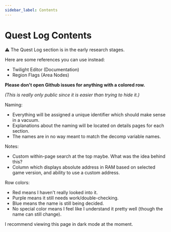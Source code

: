 ```yaml
---
sidebar_label: Contents
---
```


# Quest Log Contents


⚠️ The Quest Log section is in the early research stages.

Here are some references you can use instead:

- <Link to="https://docs.google.com/spreadsheets/d/19lL-hkuLMl9pmbeuQZj7CtjsLqkSADxu627LYiCCnnU/edit#gid=167913551">
    Twilight Editor (Documentation)
  </Link>
- <Link to="https://docs.google.com/spreadsheets/d/1OvlqH_OG_svcLZfuSDBjCLHFivcsBGpOD25o-_6vblA/edit#gid=1361364641">
    Region Flags (Area Nodes)
  </Link>

<p>
  <b style={{ fontSize: 20 }}>
    Please don't open Github issues for anything with a colored row.
  </b>
</p>

_(This is really only public since it is easier than trying to hide it.)_

Naming:

- Everything will be assigned a unique identifier which should make sense in a vacuum.
- Explanations about the naming will be located on details pages for each section.
- The names are in no way meant to match the decomp variable names.

Notes:

- Custom within-page search at the top maybe. What was the idea behind this?
- Column which displays absolute address in RAM based on selected game version, and ability to use a custom address.

Row colors:

- Red means I haven't really looked into it.
- Purple means it still needs work/double-checking.
- Blue means the name is still being decided.
- No special color means I feel like I understand it pretty well (though the name can still change).

I recommend viewing this page in dark mode at the moment.

<QuestLogTable />

